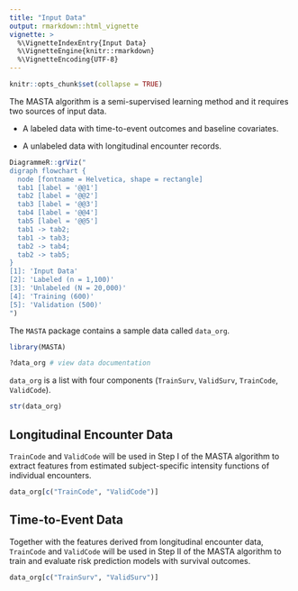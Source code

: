 ```yaml
---
title: "Input Data"
output: rmarkdown::html_vignette
vignette: >
  %\VignetteIndexEntry{Input Data}
  %\VignetteEngine{knitr::rmarkdown}
  %\VignetteEncoding{UTF-8}
---
```


```r
knitr::opts_chunk$set(collapse = TRUE)
```

The MASTA algorithm is a semi-supervised learning method and it requires two sources of input data.

- A labeled data with time-to-event outcomes and baseline covariates.

- A unlabeled data with longitudinal encounter records.

```r
DiagrammeR::grViz("
digraph flowchart {
  node [fontname = Helvetica, shape = rectangle]        
  tab1 [label = '@@1']
  tab2 [label = '@@2']
  tab3 [label = '@@3']
  tab4 [label = '@@4']
  tab5 [label = '@@5']
  tab1 -> tab2;
  tab1 -> tab3;
  tab2 -> tab4;
  tab2 -> tab5;
}
[1]: 'Input Data'
[2]: 'Labeled (n = 1,100)'
[3]: 'Unlabeled (N = 20,000)'
[4]: 'Training (600)'
[5]: 'Validation (500)'
")
```

The `MASTA` package contains a sample data called `data_org`.

```r
library(MASTA)
```

```r
?data_org # view data documentation
```

`data_org` is a list with four components (`TrainSurv`, `ValidSurv`, `TrainCode`, `ValidCode`).

```r
str(data_org)
```

## Longitudinal Encounter Data

`TrainCode` and `ValidCode` will be used in Step I of the MASTA algorithm to extract features from estimated subject-specific intensity functions of individual encounters.

```r
data_org[c("TrainCode", "ValidCode")]
```

## Time-to-Event Data

Together with the features derived from longitudinal encounter data, `TrainCode` and `ValidCode` will be used in Step II of the MASTA algorithm to train and evaluate risk prediction models with survival outcomes.

```r
data_org[c("TrainSurv", "ValidSurv")]
```

